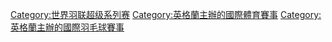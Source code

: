 {{Catmore}}
{{Commonscat|All England}}

[[Category:世界羽联超级系列赛|Category:世界羽联超级系列赛]]
[[Category:英格蘭主辦的國際體育賽事|Category:英格蘭主辦的國際體育賽事]]
[[Category:英格蘭主辦的國際羽毛球賽事|Category:英格蘭主辦的國際羽毛球賽事]]